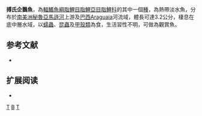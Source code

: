 {{Speciesbox 
| taxon = Thayeria boehlkei
| image = Thayeria boehlkei.jpg
| status = NE
| status_system = IUCN3.1
| authority =  [[Weitzman|Weitzman]], 1957
| synonyms = 
}}
'''搏氏企鵝魚'''，為[[輻鰭魚綱|輻鰭魚綱]][[脂鯉目|脂鯉目]][[脂鯉亞目|脂鯉亞目]][[脂鯉科|脂鯉科]]的其中一個[[種|種]]，為熱帶淡水魚，分布於[[南美洲|南美洲]][[秘魯|秘魯]][[亞馬遜河|亞馬遜河]]上游及[[巴西|巴西]]Araguaia河流域，體長可達3.2公分，棲息在底中層水域，以[[蠕蟲|蠕蟲]]、[[昆蟲|昆蟲]]及[[甲殼類|甲殼類]]為食，生活習性不明，可做為觀賞魚。

==参考文献==
{{refbegin}}
*{{FishBase_species|genus=Thayeria|species=boehlkei|year=2014|month=1}}
{{refend}}

== 扩展阅读 ==
{{refbegin}}
*{{wikispecies-inline|Thayeria boehlkei|搏氏企鵝魚}}
{{refend}}
{{Taxonbar|from=Q979948}}

[[Category:觀賞魚|T]]
[[Category:企鵝魚屬|B]]
[[Category:1957年描述的鱼类|T]]

{{魚類小作品}}